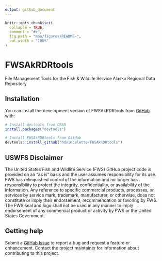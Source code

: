 ```yaml
---
output: github_document
---
```


<!-- README.md is generated from README.Rmd. Please edit that file -->

```r
knitr::opts_chunk$set(
  collapse = TRUE,
  comment = "#>",
  fig.path = "man/figures/README-",
  out.width = "100%"
)
```

# FWSAkRDRtools

<!-- badges: start -->
<!-- badges: end -->

File Management Tools for the Fish & Wildlife Service Alaska Regional Data Repository

## Installation

You can install the development version of FWSAkRDRtools from [GitHub](https://github.com/) with:

``` r
# Install devtools from CRAN
install.packages("devtools")

# Install FWSAkRDRtools from GitHub
devtools::install_github("hdvincelette/FWSAkRDRtools")
```
## USWFS Disclaimer

The United States Fish and Wildlife Service (FWS) GitHub project code is provided on an “as is” basis and the user assumes responsibility for its use. FWS has relinquished control of the information and no longer has responsibility to protect the integrity, confidentiality, or availability of the information. Any reference to specific commercial products, processes, or services by service mark, trademark, manufacturer, or otherwise, does not constitute or imply their endorsement, recommendation or favoring by FWS. The FWS seal and logo shall not be used in any manner to imply endorsement of any commercial product or activity by FWS or the United States Government.

## Getting help

Submit a [GitHub Issue](https://github.com/hdvincelette/FWSAkRDRtools/issues) to report a bug and request a feature or enhancement. Contact the [project maintainer](https://github.com/vincelette-usfws) for information about contributing to this project.


